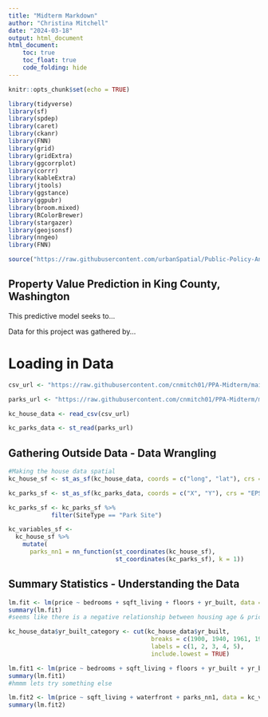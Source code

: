 ```yaml
---
title: "Midterm Markdown"
author: "Christina Mitchell"
date: "2024-03-18"
output: html_document
html_document:
    toc: true
    toc_float: true
    code_folding: hide
---
```


```r
knitr::opts_chunk$set(echo = TRUE)

library(tidyverse)
library(sf)
library(spdep)
library(caret)
library(ckanr)
library(FNN)
library(grid)
library(gridExtra)
library(ggcorrplot) 
library(corrr)      
library(kableExtra)
library(jtools)     
library(ggstance) 
library(ggpubr)    
library(broom.mixed) 
library(RColorBrewer)
library(stargazer)
library(geojsonsf)
library(nngeo)
library(FNN)

source("https://raw.githubusercontent.com/urbanSpatial/Public-Policy-Analytics-Landing/master/functions.r")
```

## Property Value Prediction in King County, Washington 

This predictive model seeks to... 

Data for this project was gathered by... 

# Loading in Data

```r

csv_url <- "https://raw.githubusercontent.com/cnmitch01/PPA-Midterm/main/data/kc_house_data.csv"

parks_url <- "https://raw.githubusercontent.com/cnmitch01/PPA-Midterm/main/data/park_facilities.csv"

kc_house_data <- read_csv(csv_url) 

kc_parks_data <- st_read(parks_url)

```
## Gathering Outside Data - Data Wrangling 

```r
#Making the house data spatial 
kc_house_sf <- st_as_sf(kc_house_data, coords = c("long", "lat"), crs = "EPSG:4326")

kc_parks_sf <- st_as_sf(kc_parks_data, coords = c("X", "Y"), crs = "EPSG:4326")

kc_parks_sf <- kc_parks_sf %>%
            filter(SiteType == "Park Site")

kc_variables_sf <-
  kc_house_sf %>% 
    mutate(
      parks_nn1 = nn_function(st_coordinates(kc_house_sf), 
                              st_coordinates(kc_parks_sf), k = 1))

```


## Summary Statistics - Understanding the Data 

```r

lm.fit <- lm(price ~ bedrooms + sqft_living + floors + yr_built, data = kc_house_data) 
summary(lm.fit)
#seems like there is a negative relationship between housing age & price, but that could be because of certain ages

kc_house_data$yr_built_category <- cut(kc_house_data$yr_built, 
                                        breaks = c(1900, 1940, 1961, 1980, 2000, 2016),
                                        labels = c(1, 2, 3, 4, 5),
                                        include.lowest = TRUE)

lm.fit1 <- lm(price ~ bedrooms + sqft_living + floors + yr_built + yr_built_category, data = kc_house_data)
summary(lm.fit1)
#hmmm lets try something else 

lm.fit2 <- lm(price ~ sqft_living + waterfront + parks_nn1, data = kc_variables_sf)
summary(lm.fit2)
```

